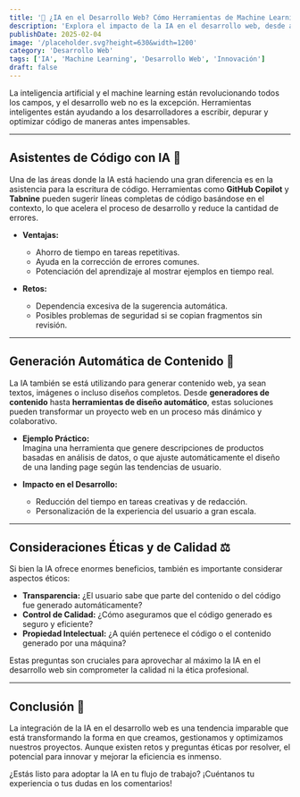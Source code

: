 ```yaml
---
title: '🤖 ¿IA en el Desarrollo Web? Cómo Herramientas de Machine Learning Están Cambiando el Juego'
description: 'Explora el impacto de la IA en el desarrollo web, desde asistentes de código hasta la generación automática de contenido. '
publishDate: 2025-02-04
image: '/placeholder.svg?height=630&width=1200'
category: 'Desarrollo Web'
tags: ['IA', 'Machine Learning', 'Desarrollo Web', 'Innovación']
draft: false
---
```


La inteligencia artificial y el machine learning están revolucionando todos los campos, y el desarrollo web no es la excepción. Herramientas inteligentes están ayudando a los desarrolladores a escribir, depurar y optimizar código de maneras antes impensables.

---

## Asistentes de Código con IA 📝

Una de las áreas donde la IA está haciendo una gran diferencia es en la asistencia para la escritura de código. Herramientas como **GitHub Copilot** y **Tabnine** pueden sugerir líneas completas de código basándose en el contexto, lo que acelera el proceso de desarrollo y reduce la cantidad de errores.

- **Ventajas:**

  - Ahorro de tiempo en tareas repetitivas.
  - Ayuda en la corrección de errores comunes.
  - Potenciación del aprendizaje al mostrar ejemplos en tiempo real.

- **Retos:**
  - Dependencia excesiva de la sugerencia automática.
  - Posibles problemas de seguridad si se copian fragmentos sin revisión.

---

## Generación Automática de Contenido 🎨

La IA también se está utilizando para generar contenido web, ya sean textos, imágenes o incluso diseños completos. Desde **generadores de contenido** hasta **herramientas de diseño automático**, estas soluciones pueden transformar un proyecto web en un proceso más dinámico y colaborativo.

- **Ejemplo Práctico:**  
  Imagina una herramienta que genere descripciones de productos basadas en análisis de datos, o que ajuste automáticamente el diseño de una landing page según las tendencias de usuario.

- **Impacto en el Desarrollo:**
  - Reducción del tiempo en tareas creativas y de redacción.
  - Personalización de la experiencia del usuario a gran escala.

---

## Consideraciones Éticas y de Calidad ⚖️

Si bien la IA ofrece enormes beneficios, también es importante considerar aspectos éticos:

- **Transparencia:** ¿El usuario sabe que parte del contenido o del código fue generado automáticamente?
- **Control de Calidad:** ¿Cómo aseguramos que el código generado es seguro y eficiente?
- **Propiedad Intelectual:** ¿A quién pertenece el código o el contenido generado por una máquina?

Estas preguntas son cruciales para aprovechar al máximo la IA en el desarrollo web sin comprometer la calidad ni la ética profesional.

---

## Conclusión 🚀

La integración de la IA en el desarrollo web es una tendencia imparable que está transformando la forma en que creamos, gestionamos y optimizamos nuestros proyectos. Aunque existen retos y preguntas éticas por resolver, el potencial para innovar y mejorar la eficiencia es inmenso.

¿Estás listo para adoptar la IA en tu flujo de trabajo? ¡Cuéntanos tu experiencia o tus dudas en los comentarios!
